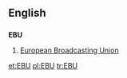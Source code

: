 ==English==

==={{initialism}}===
'''EBU'''
# [[European Broadcasting Union]]

[[et:EBU]]
[[pl:EBU]]
[[tr:EBU]]